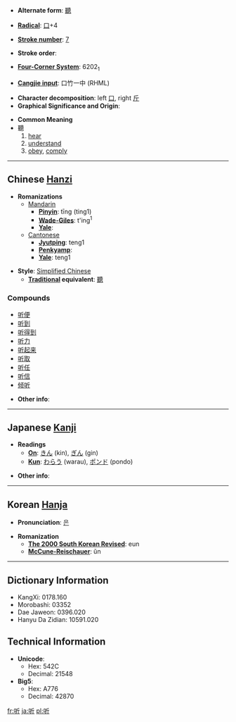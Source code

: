 * '''Alternate form''': [[聽]]

* '''[[Wiktionary:Chinese radical index| Radical]]''': [[Wiktionary:Chinese radical index 口|口]]+4

* '''[[Wiktionary:Chinese total strokes index|Stroke number]]''': [[Wiktionary:Chinese total strokes index 7|7]]

* '''Stroke order''': 

* '''[[Wiktionary:Chinese four corner index|Four-Corner System]]''': 6202<sub>1</sub>

* '''[[Wiktionary:Chinese Cangjie index|Cangjie input]]''': 口竹一中 (RHML)

* '''Character decomposition''': left [[口]], right [[斤]]
* '''Graphical Significance and Origin''': 

* '''Common Meaning'''
*聽
*# [[hear]]
*# [[understand]]
*# [[obey]], [[comply]]

----

== Chinese [[Hanzi]] ==

* '''Romanizations'''
** [[Mandarin]]
*** '''[[Pinyin]]''': tīng (ting1)
*** '''[[Wade-Giles]]''': t'ing<sup>1</sup>
*** '''[[Yale]]''': 
**[[Cantonese]]
***'''[[Jyutping]]''': teng1
***'''[[Penkyamp]]''': 
***'''[[Yale]]''': teng1

* '''Style''': [[Simplified Chinese]] 
** '''[[Traditional Chinese|Traditional]] equivalent''': [[聽]]

===Compounds===
*[[听便]]
*[[听到]]
*[[听得到]]
*[[听力]]
*[[听起来]]
*[[听取]]
*[[听任]]
*[[听信]]
*[[倾听]]

* '''Other info''': 

----

== Japanese [[Kanji]] ==

* '''Readings'''
** '''[[On]]''': [[きん]] (kin), [[ぎん]] (gin)
** '''[[Kun]]''': [[わらう]] (warau), [[ポンド]] (pondo)

* '''Other info''':  

----

== Korean [[Hanja]] ==

* '''Pronunciation''': [[은]]

* '''Romanization'''
** '''[[The 2000 South Korean Revised Romanization|The 2000 South Korean Revised]]''': eun
** '''[[McCune-Reischauer]]''': ŭn

----

== Dictionary Information ==

* KangXi: 0178.160
* Morobashi: 03352
* Dae Jaweon: 0396.020
* Hanyu Da Zidian: 10591.020

== Technical Information ==

* '''Unicode''':
** Hex: 542C
** Decimal: 21548
* '''Big5''':
** Hex: A776
** Decimal: 42870

[[fr:听]]
[[ja:听]]
[[pl:听]]